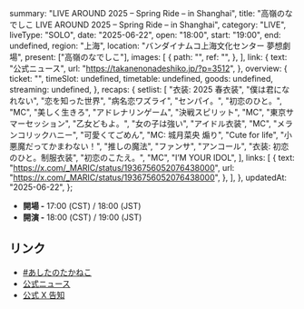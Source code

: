   summary: "LIVE AROUND 2025 – Spring Ride – in Shanghai",
  title: "高嶺のなでしこ LIVE AROUND 2025 – Spring Ride – in Shanghai",
  category: "LIVE",
  liveType: "SOLO",
  date: "2025-06-22",
  open: "18:00",
  start: "19:00",
  end: undefined,
  region: "上海",
  location: "バンダイナムコ上海文化センター 夢想劇場",
  present: ["高嶺のなでしこ"],
  images: [
    {
      path: "",
      ref: "",
    },
  ],
  link: {
    text: "公式ニュース",
    url: "https://takanenonadeshiko.jp/?p=3512",
  },
  overview: {
    ticket: "",
    timeSlot: undefined,
    timetable: undefined,
    goods: undefined,
    streaming: undefined,
  },
  recaps: {
    setlist: [
      "衣装: 2025 春衣装",
      "僕は君になれない",
      "恋を知った世界",
      "病名恋ワズライ",
      "センパイ。",
      "初恋のひと。",
      "MC",
      "美しく生きろ",
      "アドレナリンゲーム",
      "決戦スピリット",
      "MC",
      "東京サマーセッション",
      "乙女どもよ。",
      "女の子は強い",
      "アイドル衣装",
      "MC",
      "メランコリックハニー",
      "可愛くてごめん",
      "MC: 城月菜央 煽り",
      "Cute for life",
      "小悪魔だってかまわない！",
      "推しの魔法",
      "ファンサ",
      "アンコール",
      "衣装: 初恋のひと。制服衣装",
      "初恋のこたえ。",
      "MC",
      "I’M YOUR IDOL",
    ],
    links: [
      {
        text: "https://x.com/_MARIC/status/1936756052076438000",
        url: "https://x.com/_MARIC/status/1936756052076438000",
      },
    ],
  },
  updatedAt: "2025-06-22",
};

- **開場 -** 17:00 (CST) / 18:00 (JST)
- **開演 -** 18:00 (CST) / 19:00 (JST)

## リンク

- [#あしたのたかねこ](https://x.com/takanenofficial/status/1936416440300732506)
- [公式ニュース](https://takanenonadeshiko.jp/?p=3512)
- [公式 X 告知](https://x.com/takanenofficial/status/1906662764279738773)
